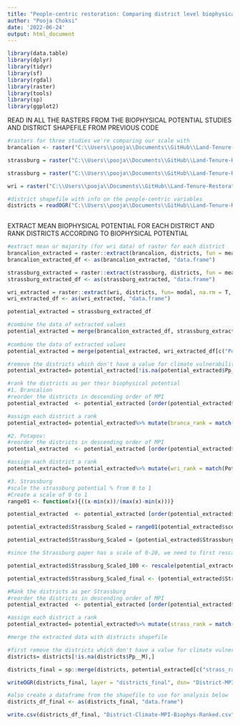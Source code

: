 ```yaml
---
title: "People-centric restoration: Comparing district level biophysical potential with the people-centric restoration potential"
author: "Pooja Choksi"
date: '2022-06-24'
output: html_document
---
```


```r

library(data.table)
library(dplyr)
library(tidyr)
library(sf)
library(rgdal)
library(raster)
library(tools)
library(sp)
library(ggplot2)
```

READ IN ALL THE RASTERS FROM THE BIOPHYSICAL POTENTIAL STUDIES AND DISTRICT SHAPEFILE FROM PREVIOUS CODE

```r

#rasters for three studies we're comparing our scale with
brancalion <- raster("C:\\Users\\pooja\\Documents\\GitHub\\Land-Tenure-Restoration-Potential\\Land-Tenure-Restoration-Potential\\Restoration_Potential_Studies\\India_Clipped\\Brancalion_India_Clipped.tif")

strassburg = raster("C:\\Users\\pooja\\Documents\\GitHub\\Land-Tenure-Restoration-Potential\\Land-Tenure-Restoration-Potential\\Restoration_Potential_Studies\\India_Clipped\\Strassburg_india_Clipped.tif")

strassburg = raster("C:\\Users\\pooja\\Documents\\GitHub\\Land-Tenure-Restoration-Potential\\Land-Tenure-Restoration-Potential\\Restoration_Potential_Studies\\Strassburg_et_al_2020\\scen_cb-bd_gradient.tif")

wri = raster("C:\\Users\\pooja\\Documents\\GitHub\\Land-Tenure-Restoration-Potential\\Land-Tenure-Restoration-Potential\\Restoration_Potential_Studies\\India_Clipped\\Potapov_India_Clipped.tif")

#district shapefile with info on the people-centric variables
districts = readOGR("C:\\Users\\pooja\\Documents\\GitHub\\Land-Tenure-Restoration-Potential\\Land-Tenure-Restoration-Potential\\Census2011-District-Shapefiles\\District-MPI-Climate-Pop-Merged-V3.shp")
  
```

EXTRACT MEAN BIOPHYSICAL POTENTIAL FOR EACH DISTRICT AND RANK DISTRICTS ACCORDING TO BIOPHYSICAL POTENTIAL

```r

#extract mean or majority (for wri data) of raster for each district
brancalion_extracted = raster::extract(brancalion, districts, fun = mean, na.rm = T, small = T, sp=TRUE)
brancalion_extracted_df <- as(brancalion_extracted, "data.frame")

strassburg_extracted = raster::extract(strassburg, districts, fun = mean, na.rm = T, small = T, sp=TRUE)
strassburg_extracted_df <- as(strassburg_extracted, "data.frame")

wri_extracted = raster::extract(wri, districts, fun= modal, na.rm = T, small= T, sp=TRUE)
wri_extracted_df <- as(wri_extracted, "data.frame")

potential_extracted = strassburg_extracted_df

#combine the data of extracted values 
potential_extracted = merge(brancalion_extracted_df, strassburg_extracted_df[c("Strassburg_India_Clipped", "NAME_1", "NAME_2")], by.x = c("NAME_2", "NAME_1"), by.y =c("NAME_2", "NAME_1"))
                            
#combine the data of extracted values 
potential_extracted = merge(potential_extracted, wri_extracted_df[c("Potapov_India_Clipped", "NAME_2", "NAME_1")], by.x = c("NAME_2", "NAME_1"), by.y =c("NAME_2", "NAME_1"))

#remove the districts which don't have a value for climate vulnerability from the larger districts file and potential extracted
potential_extracted= potential_extracted[!is.na(potential_extracted$Pp__M),]

#rank the districts as per their biophysical potential 
#1. Brancalion
#reorder the districts in descending order of MPI
potential_extracted  <- potential_extracted [order(potential_extracted$Brancalion_India_Clipped, decreasing=TRUE),]

#assign each district a rank
potential_extracted= potential_extracted%>% mutate(branca_rank = match(Brancalion_India_Clipped, unique(Brancalion_India_Clipped)))

#2. Potapov:
#reorder the districts in descending order of MPI
potential_extracted  <- potential_extracted [order(potential_extracted$Potapov_India_Clipped, decreasing=TRUE),]

#assign each district a rank
potential_extracted= potential_extracted%>% mutate(wri_rank = match(Potapov_India_Clipped, unique(Potapov_India_Clipped)))

#3. Strassburg
#scale the strassburg potential % from 0 to 1 
#Create a scale of 0 to 1
range01 <- function(x){((x-min(x))/(max(x)-min(x)))}

potential_extracted  <- potential_extracted [order(potential_extracted$Strassburg_India_Clipped, decreasing=FALSE),]

potential_extracted$Strassburg_Scaled = range01(potential_extracted$scen_cb.bd_gradient)

potential_extracted$Strassburg_Scaled = (potential_extracted$Strassburg_India_Clipped - min(potential_extracted$Strassburg_India_Clipped, na.rm= TRUE))/(max(potential_extracted$Strassburg_India_Clipped, na.rm=TRUE) - min(potential_extracted$Strassburg_India_Clipped, na.rm=TRUE))

#since the Strassburg paper has a scale of 0-20, we need to first rescale it to a 0 to 100 and then divide to scale it from 0 to 1

potential_extracted$Strassburg_Scaled_100 <- rescale(potential_extracted$Strassburg_India_Clipped, from = c(0, 20), to = c(0, 100), na,rm=T)

potential_extracted$Strassburg_Scaled_final <- (potential_extracted$Strassburg_Scaled_100/100)

#Rank the districts as per Strassburg
#reorder the districts in descending order of MPI
potential_extracted  <- potential_extracted [order(potential_extracted$Strassburg_Scaled_final, decreasing=TRUE),]

#assign each district a rank
potential_extracted= potential_extracted%>% mutate(strass_rank = match(Strassburg_Scaled_final, unique(Strassburg_Scaled_final)))

#merge the extracted data with districts shapefile

#first remove the districts which don't have a value for climate vulnerability from the larger districts file and potential extracted
districts= districts[!is.na(districts$Pp__M),]

districts_final = sp::merge(districts, potential_extracted[c("strass_rank","Strassburg_India_Clipped", "Strassburg_Scaled_final", "NAME_1", "NAME_2")], by.x = c("NAME_1","NAME_2"), by.y= c("NAME_1", "NAME_2"), duplicateGeoms = T)

writeOGR(districts_final, layer = "districts_final", dsn= "District-MPI-Climate-Pop-Merged-Biophys.shp", driver = "ESRI Shapefile")

#also create a dataframe from the shapefile to use for analysis below 
districts_df_final <- as(districts_final, "data.frame")

write.csv(districts_df_final, "District-Climate-MPI-Biophys-Ranked.csv")

```
